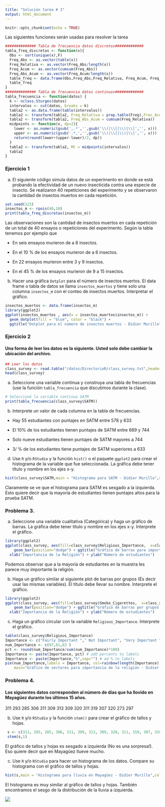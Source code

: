 ```yaml
---
title: "Solución tarea # 3"
output: html_document
---
```


```r
knitr::opts_chunk$set(echo = TRUE)
```


Las siguientes funciones serán usadas para resolver la tarea 

```r
############## Tabla de frecuencia datos discretos#############
tabla_freq_discretas <- function(x){
  Obs <- sort(unique(x),F)
  Freq_Abs <- as.vector(table(x))
  Freq_Relativa <- as.vector(Freq_Abs/length(x))
  Freq_Acum <- as.vector(cumsum(Freq_Abs))
  Freq_Abs_Acum <- as.vector(Freq_Acum/length(x))
  table_freq <- data.frame(Obs,Freq_Abs,Freq_Relativa, Freq_Acum, Freq_Abs_Acum)
  table_freq
}
############## Tabla de frecuencia datos continuos#############
tabla_frecuencia <- function(datos) {
  k <- nclass.Sturges(datos)
  intervalos <- cut(datos, breaks = k)
  tabla2 <- as.data.frame(table(intervalos))
  tabla2 <- transform(tabla2, Freq_Relativa = prop.table(Freq),Frec_Acum = cumsum(Freq))
  tabla2 <- transform(tabla2, Freq_Abs_Acum = cumsum(Freq_Relativa))
  midpoints <- function(x, dp=2){
    lower <- as.numeric(gsub(',.*','',gsub('\\(|\\[|\\)|\\]','', x)))
    upper <- as.numeric(gsub('.*,','',gsub('\\(|\\[|\\)|\\]','', x)))
    return(round(lower+(upper-lower)/2, dp))
  }
  tabla2 <- transform(tabla2, MC = midpoints(intervalos))
  tabla2
}
```


### Ejercicio 1

a) El siguiente código simula datos de un experimento en donde se está probando la efectividad de un nuevo insecticida contra una especie  de insecto.  Se realizaron 40 repeticiones del experimento y se observaron la cantidad de insectos muertos en cada repetición. 

```r
set.seed(123)
insectos_m <- rpois(40,10)
print(tabla_freq_discretas(insectos_m))
```


Las observaciones son la cantidad de insectos muertos en cada repetición de un total de 40 ensayos o repeticiones del experimento. Según la tabla tenemos por ejemplo que

* En seis ensayos murieron de a 8 insectos.

* En el 10 % de los ensayos murieron de a 6 insectos.

* En 22 ensayos murieron entre 3 y 9 insectos.

* En el 45 % de los ensayos murieron de 9 a 15 insectos.



b) Hacer una gráfica `Dotplot` para el número de insectos muertos. El data frame o tabla de datos se llama `insectos_muertos` y tiene solo una columna `insectos_m` con el conteo de insectos muertos. Interpretar el gráfico.

```r
insectos_muertos <- data.frame(insectos_m)
library(ggplot2)
ggplot(insectos_muertos , aes(x = insectos_muertos$insectos_m)) + 
  geom_dotplot(fill = "blue", color = "black") + 
  ggtitle("Dotplot para el número de insectos muertos - Didier Murillo")  + xlab("Número de insectos") + ylab("frecuencia")
```


### Ejercicio 2
#### Una forma de leer los datos es la siguiente. Usted solo debe cambiar la ubicación del archivo.

```r
## Leer los datos  
class_survey <- read.table("/datos/DirectorioR/class_survey.txt",header=TRUE,sep = "\t")
head(class_survey)
```

a) Seleccione una variable continua y construya una tabla de frecuencias (use la función `tabla_frecuencia` que discutimos durante la clase).

```r
# Seleccioné la variable continua SATM
print(tabla_frecuencia(class_survey$SATM))
```


b) Interprete un valor de cada columna en la tabla de frecuencias.

* Hay 55 estudiantes con puntajes en SATM entre 578 y 633

* El 10% de los estudiantes tienen puntajes de SATM entre 689 y 744

* Solo nueve estudiantes tienen puntajes de SATM mayores a 744

* 3/ % de los estudiantes tiene puntajes de SATM superiores a 633

d) Use `R` y/o `RStudio` y la función `hist()` o el paquete `ggplot2` para crear el histograma de la variable que fue seleccionada. La gráfica debe tener título y nombre en los ejes x-y.

```r
hist(class_survey$SATM,main = "Histograma para SATM - Didier Murillo",col = "seagreen",xlab = "SATM",ylab = "Número de estudiantes")
```

Claramente se ve que el histograma para SATM es sesgado a la izquierda. Esto quiere decir que la mayoría de estudiantes tienen puntajes altos para la prueba SATM.

### Problema 3.

a)  Seleccione una variable cualitativa (Categórica) y haga un gráfico de barras. La gráfica debe tener título y nombre en los ejes x-y. Interprete el gráfico.

```r
library(ggplot2)
ggplot(class_survey, aes(fill=class_survey$Religious_Importance,  x=class_survey$Religious_Importance)) + 
    geom_bar(position="dodge") + ggtitle("Gráfico de barras para importancia de la religión - Didier Murillo") +
  xlab("Importancia de la Religión") + ylab("Número de estudiantes")
```

Podemos observar que a la mayoría de estudiantes en la muestra les parece muy importante la religión.

b)  Haga un gráfico similar al siguiente plot de barras por grupos (Es decir usar las mismas variables). El título debe llevar su nombre. Interprete el gráfico.

```r
library(ggplot2)
ggplot(class_survey, aes(fill=class_survey$Smoke_Cigarettes,  x=class_survey$Religious_Importance)) + 
    geom_bar(position="dodge") + ggtitle("Gráfico de barras por grupos - Didier Murillo") +
  xlab("Importancia de la Religión") + ylab("Número de estudiantes")
```


c)  Haga un gráfico circular con la variable `Religious_Importance`. Interprete el gráfico.

```r
table(class_survey$Religious_Importance)
Importance <- c("Fairly Important "," Not Important", "Very Important ")
num_Importance <- c(97,61,63 )
pct <- round(num_Importance/sum(num_Importance)*100)
Importance <- paste(Importance, pct) # add percents to labels 
Importance <- paste(Importance,"%",sep="") # ad % to labels 
pie(num_Importance,labels = Importance, col=rainbow(length(Importance)),
    main="Gráfico de sectores para importancia de la religión - Didier Murillo")
```


### Problema 4.

#### Los siguientes datos corresponden al número de días que ha llovido en Mayagüez durante los últimos 15 años.

311 293 285 306 311 309 313 309 320 311 319 307 320 273 297



b) Use `R` y/o `RStudio` y la función `stem()` para crear el gráfico de tallos y hojas.

```r
 s <- c(311, 293, 285, 306, 311, 309, 313, 309, 320, 311, 319, 307, 320, 273, 297)
 stem(s,1)
```

El gráfico de tallos y hojas es sesgado a izquierda (No es una sorpresa!). Eso quiere decir que en Mayagüez llueve mucho. 

c) Use `R` y/o `RStudio` para hacer un histograma de los datos. Compare su histograma con el gráfico de tallos y hojas. 

```r
hist(s,main = "Histograma para lluvia en Mayagüez - Didier Murillo",col = "cornflowerblue",xlab = "Días de lluvia",ylab = "Frecuencias")
```

El histograma es muy similar al gráfico de tallos y hojas. También encontramos el sesgo de la distribución de la lluvia a izquierda. 

![](blanco.png)
